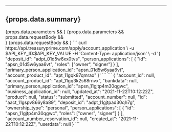 ***
## {props.data.summary}
<EndpointMethod method={props.method} route={props.route} />
<SplitSection>
  <Left>
    {props.data.parameters && <ParametersSectionDoc components={props.components} parameters={props.data.parameters} />}
    {props.data.parameters && props.data.requestBody && <br />}
    {props.data.requestBody && <RequestBodySectionDoc components={props.components} parameters={props.data.requestBody} />}
  </Left>
  <Right>
    <Panel title={`${props.method[0].toUpperCase()}${props.method.slice(1)} Request`}>
      ```
      curl https://api.treasuryprime.com/apply/account_application \
        -u $API_KEY_ID:$API_KEY_VALUE
        -H 'Content-Type: application/json' \
        -d '{
              "deposit_id": "adpt_01d5w6xx0tvs",
              "person_applications": [
                {
                  "id": "apsn_01d5w6yaa6vt",
                  "roles": ["owner", "signer"]
                }
              ],
              "primary_person_application_id": "apsn_01d5w6yaa6vt",
              "account_product_id": "apt_11gqk87qmrax"
            }'
      ```
    </Panel>
    <Panel title="Response" maxHeight={500}>
      ```
      {
        "account_id": null,
        "account_product_id": "apt_11gq3k2s68rnvx",
        "bankdata": null,
        "primary_person_application_id": "apsn_11gjtp4m30qgwc",
        "business_application_id": null,
        "updated_at": "2021-11-22T10:12:22Z",
        "product": null,
        "status": "submitted",
        "account_number": null,
        "id": "aact_11gspv866y8a89",
        "deposit_id": "adpt_11gjtpad30qh7g",
        "ownership_type": "personal",
        "person_applications": [
          {
            "id": "apsn_11gjtp4m30qgwc",
            "roles": ["owner", "signer"]
          }
        ],
        "account_number_reservation_id": null,
        "created_at": "2021-11-22T10:12:22Z",
        "userdata": null
      }
      ```
    </Panel>
  </Right>
</SplitSection>
